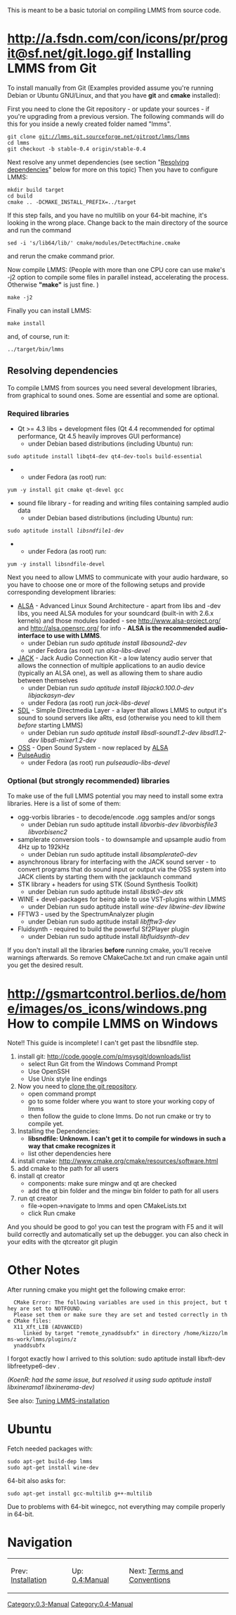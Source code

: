 This is meant to be a basic tutorial on compiling LMMS from source code.


= http://a.fsdn.com/con/icons/pr/progit@sf.net/git.logo.gif Installing LMMS from Git =

To install manually from Git (Examples provided assume you're running Debian or Ubuntu GNU/Linux, and that you have '''git''' and '''cmake''' installed):

First you need to clone the Git repository - or update your sources - if you're upgrading from a previous version. The following commands will do this for you inside a newly created folder named "lmms".

 git clone git://lmms.git.sourceforge.net/gitroot/lmms/lmms
 cd lmms
 git checkout -b stable-0.4 origin/stable-0.4

Next resolve any unmet dependencies (see section "[[Compiling LMMS#Resolving_dependencies|Resolving dependencies]]" below for more on this topic)
Then you have to configure LMMS:

 mkdir build target
 cd build
 cmake .. -DCMAKE_INSTALL_PREFIX=../target

If this step fails, and you have no multilib on your 64-bit machine, it's looking in the wrong place.  Change back to the main directory of the source and run the command

 sed -i 's/lib64/lib/' cmake/modules/DetectMachine.cmake

and rerun the cmake command prior.

Now compile LMMS: (People with more than one CPU core can use make's -j2 option to compile some files in parallel instead, accelerating the process. Otherwise '''"make"''' is just fine. )

 make -j2

Finally you can install LMMS:

 make install

and, of course, run it:

 ../target/bin/lmms


== Resolving dependencies ==

To compile LMMS from sources you need several development libraries, from graphical to sound ones. Some are essential and some are optional.

=== Required libraries ===

<!--TODO: Probably want to assume user has knowledge of installing on their system, or just separate these into definite sections.-->

* Qt >= 4.3 libs + development files (Qt 4.4 recommended for optimal performance, Qt 4.5 heavily improves GUI performance) 
** under Debian based distributions (including Ubuntu) run: 
 sudo aptitude install libqt4-dev qt4-dev-tools build-essential
** under Fedora (as root) run:
 yum -y install git cmake qt-devel gcc 
* sound file library - for reading and writing files containing sampled audio data
** under Debian based distributions (including Ubuntu) run: 
 sudo aptitude install ''libsndfile1-dev''
** under Fedora (as root) run:
 yum -y install libsndfile-devel

Next you need to allow LMMS to communicate with your audio hardware, so you have to choose one or more of the following setups and provide corresponding development libraries:
* [http://www.alsa-project.org/ ALSA] - Advanced Linux Sound Architecture - apart from libs and -dev libs, you need ALSA modules for your soundcard (built-in with 2.6.x kernels) and those modules loaded - see [http://www.alsa-project.org/ http://www.alsa-project.org/] and [http://alsa.opensrc.org/ http://alsa.opensrc.org/] for info - '''ALSA is the recommended audio-interface to use with LMMS'''.
** under Debian run ''sudo aptitude install libasound2-dev''
** under Fedora (as root) run ''alsa-libs-devel''
* [http://jackaudio.org/ JACK] - Jack Audio Connection Kit - a low latency audio server that allows the connection of multiple applications to an audio device (typically an ALSA one), as well as allowing them to share audio between themselves
** under Debian run ''sudo aptitude install libjack0.100.0-dev libjackasyn-dev''
** under Fedora (as root) run ''jack-libs-devel''
* [http://www.libsdl.org/index.php SDL] - Simple Directmedia Layer - a layer that allows LMMS to output it's sound to sound servers like aRts, esd (otherwise you need to kill them ''before'' starting LMMS)
** under Debian run ''sudo aptitude install libsdl-sound1.2-dev libsdl1.2-dev libsdl-mixer1.2-dev''
* [http://www.opensound.com/ OSS] - Open Sound System - now replaced by [http://www.alsa-project.org/ ALSA]
* [http://www.pulseaudio.org/ PulseAudio]
** under Fedora (as root) run ''pulseaudio-libs-devel''

=== Optional (but strongly recommended) libraries ===

To make use of the full LMMS potential you may need to install some extra libraries. Here is a list of some of them:

* ogg-vorbis libraries - to decode/encode .ogg samples and/or songs
** under Debian run sudo aptitude install ''libvorbis-dev libvorbisfile3 libvorbisenc2''
* samplerate conversion tools - to downsample and upsample audio from 4Hz up to 192kHz
** under Debian run sudo aptitude install ''libsamplerate0-dev''
* asynchronous library for interfacing with the JACK sound server - to convert programs that do sound input or output via the OSS system into JACK clients by starting them with the jacklaunch command
* STK library + headers for using STK (Sound Synthesis Toolkit)
** under Debian run sudo aptitude install ''libstk0-dev stk''
* WINE + devel-packages for being able to use VST-plugins within LMMS
** under Debian run sudo aptitude install ''wine-dev libwine-dev libwine''
* FFTW3 - used by the SpectrumAnalyzer plugin
** under Debian run sudo aptitude install ''libfftw3-dev''
* Fluidsynth - required to build the powerful Sf2Player plugin
** under Debian run sudo aptitude install ''libfluidsynth-dev''

If you don't install all the libraries '''before''' running cmake, you'll receive warnings afterwards. So remove CMakeCache.txt and run cmake again until you get the desired result.

= http://gsmartcontrol.berlios.de/home/images/os_icons/windows.png How to compile LMMS on Windows =
Note!! This guide is incomplete! I can't get past the libsndfile step.

# install git: http://code.google.com/p/msysgit/downloads/list
#* select Run Git from the Windows Command Prompt
#* Use OpenSSH
#* Use Unix style line endings
# Now you need to [[Accessing_Git_repository|clone the git repository]].
#* open command prompt
#* go to some folder where you want to store your working copy of lmms
#* then follow the guide to clone lmms. Do not run cmake or try to compile yet.
# Installing the Dependencies:
#* '''libsndfile: Unknown. I can't get it to compile for windows in such a way that cmake recognizes it'''
#* list other dependencies here
# install cmake: http://www.cmake.org/cmake/resources/software.html
# add cmake to the path for all users
# install qt creator
#* components: make sure mingw and qt are checked
#* add the qt bin folder and the mingw bin folder to path for all users
# run qt creator
#* file->open->navigate to lmms and open CMakeLists.txt
#* click Run cmake

And you should be good to go! you can test the program with F5 and it will build correctly and automatically set up the debugger. you can also check in your edits with the qtcreator git plugin


= Other Notes =

After running cmake you might get the following cmake error:

   CMake Error: The following variables are used in this project, but they are set to NOTFOUND.
   Please set them or make sure they are set and tested correctly in the CMake files:
   X11_Xft_LIB (ADVANCED)
      linked by target "remote_zynaddsubfx" in directory /home/kizzo/lmms-work/lmms/plugins/z
   ynaddsubfx

I forgot exactly how I arrived to this solution: sudo aptitude install libxft-dev libfreetype6-dev .

''(KoenR: had the same issue, but resolved it using sudo aptitude install libxinerama1 libxinerama-dev)''

See also: [[Tuning LMMS-installation]]

= Ubuntu =

Fetch needed packages with:

 sudo apt-get build-dep lmms
 sudo apt-get install wine-dev

64-bit also asks for:

 sudo apt-get install gcc-multilib g++-multilib

Due to problems with 64-bit winegcc, not everything may compile properly in 64-bit.

= Navigation =

{| style="border: 1px solid black;"
|-
| Prev: [[Installation]]
| Up: [[0.4:Manual]]
| Next: [[Terms and Conventions]]
|}

[[Category:0.3-Manual]]
[[Category:0.4-Manual]]